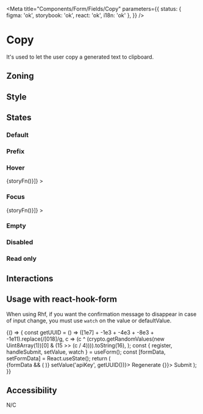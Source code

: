 
<Meta
	title="Components/Form/Fields/Copy"
	parameters={{
		status: { figma: 'ok', storybook: 'ok', react: 'ok', i18n: 'ok' },
	}}
/>

# Copy

It's used to let the user copy a generated text to clipboard.

## Zoning

<FigmaImage
	src="https://www.figma.com/file/qc8oUSyVJM67gSsbTShftt/%F0%9F%93%90-Zoning?node-id=548%3A11"
	alt="zoning image for copy input"
/>

## Style

## States

### Default

<Canvas>
	<Story name="default">
		<Form.Copy label="Copy" value="23e4567-e89b-12d3-a456-426614174000" />
	</Story>
</Canvas>

### Prefix

<Canvas>
	<Story name="With prefix">
		<Form.Copy label="Copy" prefix="URL" value="https://exemple.com" />
	</Story>
</Canvas>

### Hover

<Canvas withSource="none">
	<Story
		name="hover"
		decorators={[storyFn => <WithSelector selector=":hover">{storyFn()}</WithSelector>]}
	>
		<Form.Copy label="Copy" value="23e4567-e89b-12d3-a456-426614174000" />
	</Story>
</Canvas>

### Focus

<Canvas withSource="none">
	<Story
		name="focus"
		decorators={[storyFn => <WithSelector selector=":focus">{storyFn()}</WithSelector>]}
	>
		<Form.Copy label="Copy" value="23e4567-e89b-12d3-a456-426614174000" />
	</Story>
</Canvas>

### Empty

<Canvas>
	<Story name="empty">
		<Form.Copy label="Copy" />
	</Story>
</Canvas>

### Disabled

<Canvas>
	<Story name="disabled">
		<Form.Copy label="Copy" value="23e4567-e89b-12d3-a456-426614174000" disabled />
	</Story>
</Canvas>

### Read only

<Canvas>
	<Story name="read-only">
		<Form.Copy label="Copy" value="23e4567-e89b-12d3-a456-426614174000" readOnly />
	</Story>
</Canvas>

## Interactions

## Usage with react-hook-form

When using Rhf, if you want the confirmation message to disappear in case of input change, you must use `watch` on the value or defaultValue.

<Canvas>
	<Story name="react-hook-form">
		{() => {
			const getUUID = () =>
				([1e7] + -1e3 + -4e3 + -8e3 + -1e11).replace(/[018]/g, c =>
					(c ^ (crypto.getRandomValues(new Uint8Array(1))[0] & (15 >> (c / 4)))).toString(16),
				);
			const { register, handleSubmit, setValue, watch } = useForm();
			const [formData, setFormData] = React.useState();
			return (
				<Form onSubmit={handleSubmit(setFormData)}>
					{formData && (
						<InlineMessage.Information
							title={'Form data'}
							description={JSON.stringify(formData, null, 2)}
							withBackground
						/>
					)}
					<Form.Row>
						<Form.Copy
							label={'Key'}
							defaultValue={watch('apiKey', getUUID())}
							description={'This information is displayed only once.'}
							{...register('apiKey')}
						/>
						<ButtonTertiary icon="talend-refresh" onClick={() => setValue('apiKey', getUUID())}>
							Regenerate
						</ButtonTertiary>
					</Form.Row>
					<Form.Buttons>
						<ButtonPrimary type="submit" onClick={() => {}}>
							Submit
						</ButtonPrimary>
					</Form.Buttons>
				</Form>
			);
		}}
	</Story>
</Canvas>

## Accessibility

N/C

